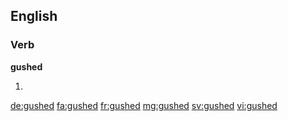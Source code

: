 ==English==

===Verb===
'''gushed'''

# {{past of|gush}}

[[de:gushed]]
[[fa:gushed]]
[[fr:gushed]]
[[mg:gushed]]
[[sv:gushed]]
[[vi:gushed]]